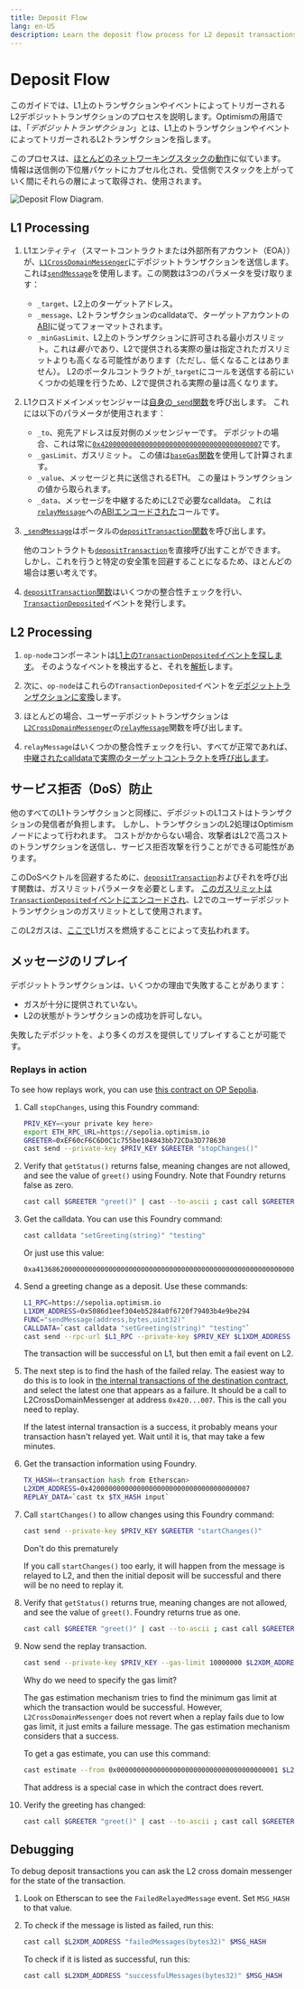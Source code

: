 ```yaml
---
title: Deposit Flow
lang: en-US
description: Learn the deposit flow process for L2 deposit transactions, triggered by events on L1.
---
```



# Deposit Flow

このガイドでは、L1上のトランザクションやイベントによってトリガーされるL2デポジットトランザクションのプロセスを説明します。Optimismの用語では、「*デポジットトランザクション*」とは、L1上のトランザクションやイベントによってトリガーされるL2トランザクションを指します。

このプロセスは、[ほとんどのネットワーキングスタックの動作](https://en.wikipedia.org/wiki/Encapsulation_\(networking\))に似ています。
情報は送信側の下位層パケットにカプセル化され、受信側でスタックを上がっていく間にそれらの層によって取得され、使用されます。


![Deposit Flow Diagram.](/img/op-stack/protocol/deposit-flow.svg)

## L1 Processing

1. L1エンティティ（スマートコントラクトまたは外部所有アカウント（EOA））が、[`L1CrossDomainMessenger`](https://github.com/ethereum-optimism/optimism/blob/62c7f3b05a70027b30054d4c8974f44000606fb7/packages/contracts-bedrock/contracts/L1/L1CrossDomainMessenger.sol)にデポジットトランザクションを送信します。これは[`sendMessage`](https://github.com/ethereum-optimism/optimism/blob/62c7f3b05a70027b30054d4c8974f44000606fb7/packages/contracts-bedrock/contracts/universal/CrossDomainMessenger.sol#L249-L289)を使用します。この関数は3つのパラメータを受け取ります：

    * `_target`、L2上のターゲットアドレス。
    * `_message`、L2トランザクションのcalldataで、ターゲットアカウントの[ABI](https://docs.soliditylang.org/en/v0.8.19/abi-spec.html)に従ってフォーマットされます。
    * `_minGasLimit`、L2上のトランザクションに許可される最小ガスリミット。これは*最小*であり、L2で提供される実際の量は指定されたガスリミットよりも高くなる可能性があります（ただし、低くなることはありません）。
        L2のポータルコントラクトが`_target`にコールを送信する前にいくつかの処理を行うため、L2で提供される実際の量は高くなります。

2. L1クロスドメインメッセンジャーは[自身の`_send`関数](https://github.com/ethereum-optimism/optimism/blob/62c7f3b05a70027b30054d4c8974f44000606fb7/packages/contracts-bedrock/contracts/L1/L1CrossDomainMessenger.sol#L42-L52)を呼び出します。
    これには以下のパラメータが使用されます：

    * `_to`、宛先アドレスは反対側のメッセンジャーです。
        デポジットの場合、これは常に[`0x4200000000000000000000000000000000000007`](https://sepolia-optimism.etherscan.io/address/0x4200000000000000000000000000000000000007)です。
    * `_gasLimit`、ガスリミット。
        この値は[`baseGas`関数](https://github.com/ethereum-optimism/optimism/blob/62c7f3b05a70027b30054d4c8974f44000606fb7/packages/contracts-bedrock/contracts/universal/CrossDomainMessenger.sol#L442-L471)を使用して計算されます。
    * `_value`、メッセージと共に送信されるETH。
        この量はトランザクションの値から取られます。
    * `_data`、メッセージを中継するためにL2で必要なcalldata。
        これは[`relayMessage`](https://github.com/ethereum-optimism/optimism/blob/62c7f3b05a70027b30054d4c8974f44000606fb7/packages/contracts-bedrock/contracts/universal/CrossDomainMessenger.sol#L291-L413)への[ABIエンコードされた](https://docs.soliditylang.org/en/v0.8.19/abi-spec.html)コールです。

3. [`_sendMessage`](https://github.com/ethereum-optimism/optimism/blob/62c7f3b05a70027b30054d4c8974f44000606fb7/packages/contracts-bedrock/contracts/L1/L1CrossDomainMessenger.sol#L42-L52)はポータルの[`depositTransaction`関数](https://github.com/ethereum-optimism/optimism/blob/62c7f3b05a70027b30054d4c8974f44000606fb7/packages/contracts-bedrock/contracts/L1/OptimismPortal.sol#L422-L483)を呼び出します。

    他のコントラクトも[`depositTransaction`](https://github.com/ethereum-optimism/optimism/blob/62c7f3b05a70027b30054d4c8974f44000606fb7/packages/contracts-bedrock/contracts/L1/OptimismPortal.sol#L422-L483)を直接呼び出すことができます。
    しかし、これを行うと特定の安全策を回避することになるため、ほとんどの場合は悪い考えです。

4. [`depositTransaction`関数](https://github.com/ethereum-optimism/optimism/blob/62c7f3b05a70027b30054d4c8974f44000606fb7/packages/contracts-bedrock/contracts/L1/OptimismPortal.sol#L422-L483)はいくつかの整合性チェックを行い、[`TransactionDeposited`](https://github.com/ethereum-optimism/optimism/blob/62c7f3b05a70027b30054d4c8974f44000606fb7/packages/contracts-bedrock/contracts/L1/OptimismPortal.sol#L85-L99)イベントを発行します。

## L2 Processing

1. `op-node`コンポーネントは[L1上の`TransactionDeposited`イベントを探します](https://github.com/ethereum-optimism/optimism/blob/62c7f3b05a70027b30054d4c8974f44000606fb7/op-node/rollup/derive/deposits.go#L13-L33)。
    そのようなイベントを検出すると、それを[解析](https://github.com/ethereum-optimism/optimism/blob/62c7f3b05a70027b30054d4c8974f44000606fb7/op-node/rollup/derive/deposit_log.go)します。

2. 次に、`op-node`はこれらの`TransactionDeposited`イベントを[デポジットトランザクションに変換](https://github.com/ethereum-optimism/optimism/blob/62c7f3b05a70027b30054d4c8974f44000606fb7/op-node/rollup/derive/deposits.go#L35-L51)します。

3. ほとんどの場合、ユーザーデポジットトランザクションは[`L2CrossDomainMessenger`](https://github.com/ethereum-optimism/optimism/blob/62c7f3b05a70027b30054d4c8974f44000606fb7/packages/contracts-bedrock/contracts/universal/CrossDomainMessenger.sol)の[`relayMessage`](https://github.com/ethereum-optimism/optimism/blob/62c7f3b05a70027b30054d4c8974f44000606fb7/packages/contracts-bedrock/contracts/universal/CrossDomainMessenger.sol#L291-L413)関数を呼び出します。

4. `relayMessage`はいくつかの整合性チェックを行い、すべてが正常であれば、[中継されたcalldataで実際のターゲットコントラクトを呼び出します](https://github.com/ethereum-optimism/optimism/blob/62c7f3b05a70027b30054d4c8974f44000606fb7/packages/contracts-bedrock/contracts/universal/CrossDomainMessenger.sol#L394)。

## サービス拒否（DoS）防止

他のすべてのL1トランザクションと同様に、デポジットのL1コストはトランザクションの発信者が負担します。
しかし、トランザクションのL2処理はOptimismノードによって行われます。
コストがかからない場合、攻撃者はL2で高コストのトランザクションを送信し、サービス拒否攻撃を行うことができる可能性があります。

このDoSベクトルを回避するために、[`depositTransaction`](https://github.com/ethereum-optimism/optimism/blob/62c7f3b05a70027b30054d4c8974f44000606fb7/packages/contracts-bedrock/contracts/L1/OptimismPortal.sol#L422-L483)およびそれを呼び出す関数は、ガスリミットパラメータを必要とします。
[このガスリミットは`TransactionDeposited`イベントにエンコードされ](https://github.com/ethereum-optimism/optimism/blob/62c7f3b05a70027b30054d4c8974f44000606fb7/packages/contracts-bedrock/contracts/L1/OptimismPortal.sol#L469-L477)、L2でのユーザーデポジットトランザクションのガスリミットとして使用されます。

このL2ガスは、[ここで](https://github.com/ethereum-optimism/optimism/blob/62c7f3b05a70027b30054d4c8974f44000606fb7/packages/contracts-bedrock/contracts/L1/ResourceMetering.sol#L162)L1ガスを燃焼することによって支払われます。

## メッセージのリプレイ

デポジットトランザクションは、いくつかの理由で失敗することがあります：

* ガスが十分に提供されていない。
* L2の状態がトランザクションの成功を許可しない。

失敗したデポジットを、より多くのガスを提供してリプレイすることが可能です。

### Replays in action

To see how replays work, you can use [this contract on OP Sepolia](https://sepolia-optimism.etherscan.io/address/0xEF60cF6C6D0C1c755be104843bb72CDa3D778630#code).

1.  Call `stopChanges`, using this Foundry command:

    ```sh
    PRIV_KEY=<your private key here>
    export ETH_RPC_URL=https://sepolia.optimism.io
    GREETER=0xEF60cF6C6D0C1c755be104843bb72CDa3D778630
    cast send --private-key $PRIV_KEY $GREETER "stopChanges()"
    ```

2.  Verify that `getStatus()` returns false, meaning changes are not allowed, and see the value of `greet()` using Foundry.
    Note that Foundry returns false as zero.

    ```sh
    cast call $GREETER "greet()" | cast --to-ascii ; cast call $GREETER "getStatus()"
    ```

3.  Get the calldata.
    You can use this Foundry command:

    ```sh
    cast calldata "setGreeting(string)" "testing"
    ```

    Or just use this value:

    ```
    0xa41368620000000000000000000000000000000000000000000000000000000000000020000000000000000000000000000000000000000000000000000000000000000774657374696e6700000000000000000000000000000000000000000000000000
    ```

4.  Send a greeting change as a deposit.
    Use these commands:

    ```sh
    L1_RPC=https://sepolia.optimism.io
    L1XDM_ADDRESS=0x5086d1eef304eb5284a0f6720f79403b4e9be294
    FUNC="sendMessage(address,bytes,uint32)"
    CALLDATA=`cast calldata "setGreeting(string)" "testing"`
    cast send --rpc-url $L1_RPC --private-key $PRIV_KEY $L1XDM_ADDRESS $FUNC $GREETER $CALLDATA 10000000
    ```

    The transaction will be successful on L1, but then emit a fail event on L2.

5.  The next step is to find the hash of the failed relay.
    The easiest way to do this is to look in [the internal transactions of the destination contract](https://sepolia-optimism.etherscan.io/address/0xEF60cF6C6D0C1c755be104843bb72CDa3D778630#internaltx), and select the latest one that appears as a failure.
    It should be a call to L2CrossDomainMessenger at address `0x420...007`. This is the call you need to replay.

    If the latest internal transaction is a success, it probably means your transaction hasn't relayed yet. Wait until it is, that may take a few minutes.

6.  Get the transaction information using Foundry.

    ```sh
    TX_HASH=<transaction hash from Etherscan>
    L2XDM_ADDRESS=0x4200000000000000000000000000000000000007
    REPLAY_DATA=`cast tx $TX_HASH input`
    ```

7.  Call `startChanges()` to allow changes using this Foundry command:

    ```sh
    cast send --private-key $PRIV_KEY $GREETER "startChanges()"
    ```

    <Callout type="warning">
      Don't do this prematurely

      If you call `startChanges()` too early, it will happen from the message is relayed to L2, and then the initial deposit will be successful and there will be no need to replay it.
    </Callout>

8.  Verify that `getStatus()` returns true, meaning changes are not allowed, and see the value of `greet()`.
    Foundry returns true as one.

    ```sh
    cast call $GREETER "greet()" | cast --to-ascii ; cast call $GREETER "getStatus()"
    ```

9.  Now send the replay transaction.

    ```sh
    cast send --private-key $PRIV_KEY --gas-limit 10000000 $L2XDM_ADDRESS $REPLAY_DATA 
    ```

    <Callout type="info">
      Why do we need to specify the gas limit?

      The gas estimation mechanism tries to find the minimum gas limit at which the transaction would be successful.
      However, `L2CrossDomainMessenger` does not revert when a replay fails due to low gas limit, it just emits a failure message.
      The gas estimation mechanism considers that a success.

      To get a gas estimate, you can use this command:

      ```sh
      cast estimate --from 0x0000000000000000000000000000000000000001 $L2XDM_ADDRESS $REPLAY_DATA
      ```

      That address is a special case in which the contract does revert.
    </Callout>

10. Verify the greeting has changed:

    ```sh
    cast call $GREETER "greet()" | cast --to-ascii ; cast call $GREETER "getStatus()"
    ```

## Debugging

To debug deposit transactions you can ask the L2 cross domain messenger for the state of the transaction.

1.  Look on Etherscan to see the `FailedRelayedMessage` event.
    Set `MSG_HASH` to that value.

2.  To check if the message is listed as failed, run this:

    ```sh
    cast call $L2XDM_ADDRESS "failedMessages(bytes32)" $MSG_HASH
    ```

    To check if it is listed as successful, run this:

    ```sh
    cast call $L2XDM_ADDRESS "successfulMessages(bytes32)" $MSG_HASH
    ```

